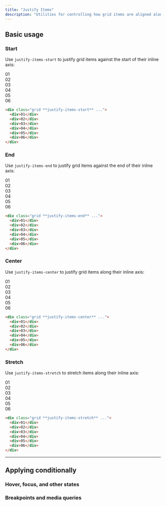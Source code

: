 ```yaml
---
title: "Justify Items"
description: "Utilities for controlling how grid items are aligned along their inline axis."
---
```




## Basic usage

### Start

Use `justify-items-start` to justify grid items against the start of their inline axis:

<Example>
  <div class="grid grid-cols-3 gap-4 font-mono text-white text-sm font-bold leading-6">
    <div class="bg-stripes-sky grid rounded-lg justify-items-start">
      <div class="w-14 h-14 rounded-lg flex items-center justify-center bg-sky-500 shadow-lg">01</div>
    </div>
    <div class="bg-stripes-sky grid rounded-lg justify-items-start">
      <div class="w-14 h-14 rounded-lg flex items-center justify-center bg-sky-500 shadow-lg">02</div>
    </div>
    <div class="bg-stripes-sky grid rounded-lg justify-items-start">
      <div class="w-14 h-14 rounded-lg flex items-center justify-center bg-sky-500 shadow-lg">03</div>
    </div>
    <div class="bg-stripes-sky grid rounded-lg justify-items-start">
      <div class="w-14 h-14 rounded-lg flex items-center justify-center bg-sky-500 shadow-lg">04</div>
    </div>
    <div class="bg-stripes-sky grid rounded-lg justify-items-start">
      <div class="w-14 h-14 rounded-lg flex items-center justify-center bg-sky-500 shadow-lg">05</div>
    </div>
    <div class="bg-stripes-sky grid rounded-lg justify-items-start">
      <div class="w-14 h-14 rounded-lg flex items-center justify-center bg-sky-500 shadow-lg">06</div>
    </div>
  </div>
</Example>

```html
<div class="grid **justify-items-start** ...">
  <div>01</div>
  <div>02</div>
  <div>03</div>
  <div>04</div>
  <div>05</div>
  <div>06</div>
</div>
```

### End

Use `justify-items-end` to justify grid items against the end of their inline axis:

<Example>
  <div class="grid grid-cols-3 gap-4 font-mono text-white text-sm font-bold leading-6">
    <div class="bg-stripes-cyan grid rounded-lg justify-items-end">
      <div class="w-14 h-14 rounded-lg flex items-center justify-center bg-cyan-500 shadow-lg">01</div>
    </div>
    <div class="bg-stripes-cyan grid rounded-lg justify-items-end">
      <div class="w-14 h-14 rounded-lg flex items-center justify-center bg-cyan-500 shadow-lg">02</div>
    </div>
    <div class="bg-stripes-cyan grid rounded-lg justify-items-end">
      <div class="w-14 h-14 rounded-lg flex items-center justify-center bg-cyan-500 shadow-lg">03</div>
    </div>
    <div class="bg-stripes-cyan grid rounded-lg justify-items-end">
      <div class="w-14 h-14 rounded-lg flex items-center justify-center bg-cyan-500 shadow-lg">04</div>
    </div>
    <div class="bg-stripes-cyan grid rounded-lg justify-items-end">
      <div class="w-14 h-14 rounded-lg flex items-center justify-center bg-cyan-500 shadow-lg">05</div>
    </div>
    <div class="bg-stripes-cyan grid rounded-lg justify-items-end">
      <div class="w-14 h-14 rounded-lg flex items-center justify-center bg-cyan-500 shadow-lg">06</div>
    </div>
  </div>
</Example>

```html
<div class="grid **justify-items-end** ...">
  <div>01</div>
  <div>02</div>
  <div>03</div>
  <div>04</div>
  <div>05</div>
  <div>06</div>
</div>
```

### Center

Use `justify-items-center` to justify grid items along their inline axis:

<Example>
  <div class="grid grid-cols-3 gap-4 font-mono text-white text-sm font-bold leading-6">
    <div class="bg-stripes-fuchsia grid rounded-lg justify-items-center">
      <div class="w-14 h-14 rounded-lg flex items-center justify-center bg-fuchsia-500 shadow-lg">01</div>
    </div>
    <div class="bg-stripes-fuchsia grid rounded-lg justify-items-center">
      <div class="w-14 h-14 rounded-lg flex items-center justify-center bg-fuchsia-500 shadow-lg">02</div>
    </div>
    <div class="bg-stripes-fuchsia grid rounded-lg justify-items-center">
      <div class="w-14 h-14 rounded-lg flex items-center justify-center bg-fuchsia-500 shadow-lg">03</div>
    </div>
    <div class="bg-stripes-fuchsia grid rounded-lg justify-items-center">
      <div class="w-14 h-14 rounded-lg flex items-center justify-center bg-fuchsia-500 shadow-lg">04</div>
    </div>
    <div class="bg-stripes-fuchsia grid rounded-lg justify-items-center">
      <div class="w-14 h-14 rounded-lg flex items-center justify-center bg-fuchsia-500 shadow-lg">05</div>
    </div>
    <div class="bg-stripes-fuchsia grid rounded-lg justify-items-center">
      <div class="w-14 h-14 rounded-lg flex items-center justify-center bg-fuchsia-500 shadow-lg">06</div>
    </div>
  </div>
</Example>

```html
<div class="grid **justify-items-center** ...">
  <div>01</div>
  <div>02</div>
  <div>03</div>
  <div>04</div>
  <div>05</div>
  <div>06</div>
</div>
```

### Stretch

Use `justify-items-stretch` to stretch items along their inline axis:

<Example>
  <div class="grid grid-cols-3 gap-4 justify-items-stretch font-mono text-white text-sm font-bold leading-6">
    <div class="h-14 rounded-lg flex items-center justify-center bg-blue-500 shadow-lg">01</div>
    <div class="h-14 rounded-lg flex items-center justify-center bg-blue-500 shadow-lg">02</div>
    <div class="h-14 rounded-lg flex items-center justify-center bg-blue-500 shadow-lg">03</div>
    <div class="h-14 rounded-lg flex items-center justify-center bg-blue-500 shadow-lg">04</div>
    <div class="h-14 rounded-lg flex items-center justify-center bg-blue-500 shadow-lg">05</div>
    <div class="h-14 rounded-lg flex items-center justify-center bg-blue-500 shadow-lg">06</div>
  </div>
</Example>

```html
<div class="grid **justify-items-stretch** ...">
  <div>01</div>
  <div>02</div>
  <div>03</div>
  <div>04</div>
  <div>05</div>
  <div>06</div>
</div>
```

---

## <Heading ignore>Applying conditionally</Heading>

### <Heading ignore>Hover, focus, and other states</Heading>

<HoverFocusAndOtherStates defaultClass="justify-items-start" featuredClass="justify-items-center" />

### <Heading ignore>Breakpoints and media queries</Heading>

<BreakpointsAndMediaQueries defaultClass="justify-items-start" featuredClass="justify-items-center" />
